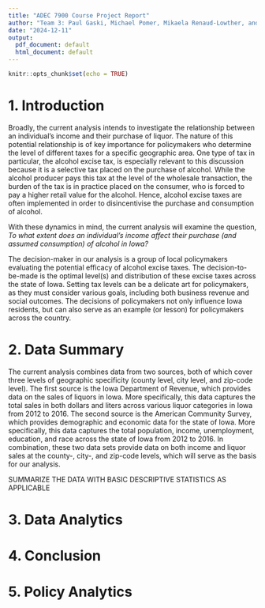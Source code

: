 ```yaml
---
title: "ADEC 7900 Course Project Report"
author: "Team 3: Paul Gaski, Michael Pomer, Mikaela Renaud-Lowther, and Justin Nevins "
date: "2024-12-11"
output:
  pdf_document: default
  html_document: default
---
```


```r
knitr::opts_chunk$set(echo = TRUE)
```

# 1. Introduction

Broadly, the current analysis intends to investigate the relationship between an individual's income and their purchase of liquor. The nature of this potential relationship is of key importance for policymakers who determine the level of different taxes for a specific geographic area. One type of tax in particular, the alcohol excise tax, is especially relevant to this discussion because it is a selective tax placed on the purchase of alcohol. While the alcohol producer pays this tax at the level of the wholesale transaction, the burden of the tax is in practice placed on the consumer, who is forced to pay a higher retail value for the alcohol. Hence, alcohol excise taxes are often implemented in order to disincentivise the purchase and consumption of alcohol. 

With these dynamics in mind, the current analysis will examine the question, *To what extent does an individual's income affect their purchase (and assumed consumption) of alcohol in Iowa?*

The decision-maker in our analysis is a group of local policymakers evaluating the potential efficacy of alcohol excise taxes. The decision-to-be-made is the optimal level(s) and distribution of these excise taxes across the state of Iowa. Setting tax levels can be a delicate art for policymakers, as they must consider various goals, including both business revenue and social outcomes. The decisions of policymakers not only influence Iowa residents, but can also serve as an example (or lesson) for policymakers across the country. 

# 2. Data Summary

The current analysis combines data from two sources, both of which cover three levels of geographic specificity (county level, city level, and zip-code level). The first source is the Iowa Department of Revenue, which provides data on the sales of liquors in Iowa. More specifically, this data captures the total sales in both dollars and liters across various liquor categories in Iowa from 2012 to 2016. The second source is the American Community Survey, which provides demographic and economic data for the state of Iowa. More specifically, this data captures the total population, income, unemployment, education, and race across the state of Iowa from 2012 to 2016. In combination, these two data sets provide data on both income and liquor sales at the county-, city-, and zip-code levels, which will serve as the basis for our analysis. 

SUMMARIZE THE DATA WITH BASIC DESCRIPTIVE STATISTICS AS APPLICABLE

# 3. Data Analytics

# 4. Conclusion 

# 5. Policy Analytics 